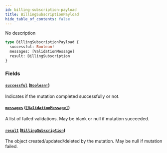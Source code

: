 ```yaml
---
id: billing-subscription-payload
title: BillingSubscriptionPayload
hide_table_of_contents: false
---
```



No description

```graphql
type BillingSubscriptionPayload {
  successful: Boolean!
  messages: [ValidationMessage]
  result: BillingSubscription
}
```


### Fields

#### [`successful`](#) ([`Boolean!`](/swapi/scalars/boolean))

Indicates if the mutation completed successfully or not.


#### [`messages`](#) ([`[ValidationMessage]`](/swapi/objects/validation-message))

A list of failed validations. May be blank or null if mutation succeeded.


#### [`result`](#) ([`BillingSubscription`](/swapi/objects/billing-subscription))

The object created/updated/deleted by the mutation. May be null if mutation failed.





